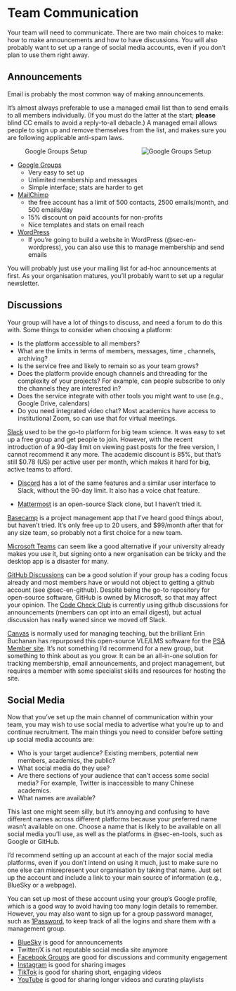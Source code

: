 # Team Communication {#sec-en-communication}

Your team will need to communicate. There are two main choices to make: how to make announcements and how to have discussions. You will also probably want to set up a range of social media accounts, even if you don't plan to use them right away.

## Announcements

Email is probably the most common way of making announcements.

It's almost always preferable to use a managed email list than to send emails to all members individually. (If you must do the latter at the start; **please** blind CC emails to avoid a reply-to-all debacle.) A managed email allows people to sign up and remove themselves from the list, and makes sure you are following applicable anti-spam laws.

![Google Groups Setup](images/google-groups-setup.png){fig-alt="Google groups setup showing options for who can join the group: Only invited users, Anyone can ask, Anyone can join" style="float:right; max-width: 50%; margin-left: 1em;"}

* [Google Groups](https://groups.google.com)
  - Very easy to set up 
  - Unlimited membership and messages
  - Simple interface; stats are harder to get
* [MailChimp](https://mailchimp.com/en-gb/pricing/marketing/)
  - the free account has a limit of 500 contacts, 2500 emails/month, and 500 emails/day
  - 15% discount on paid accounts for non-profits
  - Nice templates and stats on email reach
* [WordPress](https://www.wpbeginner.com/beginners-guide/how-to-build-an-email-list-in-wordpress-email-marketing-101/)
  - If you're going to build a website in WordPress (@sec-en-wordpress), you can also use this to manage membership and send emails

You will probably just use your mailing list for ad-hoc announcements at first. As your organisation matures, you'll probably want to set up a regular newsletter. 


## Discussions

Your group will have a lot of things to discuss, and need a forum to do this with. Some things to consider when choosing a platform:

* Is the platform accessible to all members?
* What are the limits in terms of members, messages, time , channels, archiving?
* Is the service free and likely to remain so as your team grows?
* Does the platform provide enough channels and threading for the complexity of your projects? For example, can people subscribe to only the channels they are interested in?
* Does the service integrate with other tools you might want to use (e.g., Google Drive, calendars)
* Do you need integrated video chat? Most academics have access to institutional Zoom, so can use that for virtual meetings.

[Slack](https://slack.com) used to be the go-to platform for big team science. It was easy to set up a free group and get people to join. However, with the recent introduction of a 90-day limit on viewing past posts for the free version, I cannot recommend it any more. The academic discount is 85%, but that's still $0.78 (US) per active user per month, which makes it hard for big, active teams to afford.

* [Discord](https://discord.com/) has a lot of the same features and a similar user interface to Slack, without the 90-day limit. It also has a voice chat feature.

* [Mattermost](https://mattermost.com/) is an open-source Slack clone, but I haven't tried it.

[Basecamp](https://basecamp.com/) is a project management app that I've heard good things about, but haven't tried. It's only free up to 20 users, and $99/month after that for any size team, so probably not a first choice for a new team.

[Microsoft Teams](https://www.microsoft.com/en-us/microsoft-teams/free) can seem like a good alternative if your university already makes you use it, but signing onto a new organisation can be tricky and the desktop app is a disaster for many.

[GitHub Discussions](https://docs.github.com/en/discussions/quickstart) can be a good solution if your group has a coding focus already and most members have or would not object to getting a github account (see @sec-en-github). Despite being the go-to repository for open-source software, GitHub is owned by Microsoft, so that may affect your opinion. The [Code Check Club](https://github.com/orgs/code-check-club/discussions) is currently using github discussions for announcements (members can opt into an email digest), but actual discussion has really waned since we moved off Slack.

[Canvas](https://www.instructure.com/canvas) is normally used for managing teaching, but the brilliant Erin Buchanan has repurposed this open-source VLE/LMS software for the [PSA Member site](https://canvas.psysciacc.org/). It's not something I'd recommend for a new group, but something to think about as you grow. It can be an all-in-one solution for tracking membership, email announcements, and project management, but requires a member with some specialist skills and resources for hosting the site.

## Social Media {#sec-en-socialmedia}

Now that you've set up the main channel of communication within your team, you may wish to use social media to advertise what you're up to and continue recruitment. The main things you need to consider before setting up social media accounts are:

* Who is your target audience? Existing members, potential new members, academics, the public?
* What social media do they use? 
* Are there sections of your audience that can't access some social media? For example, Twitter is inaccessible to many Chinese academics.
* What names are available?

This last one might seem silly, but it's annoying and confusing to have different names across different platforms because your preferred name wasn't available on one. Choose a name that is likely to be available on all social media you'll use, as well as the platforms in @sec-en-tools, such as Google or GitHub.

I'd recommend setting up an account at each of the major social media platforms, even if you don't intend on using it much, just to make sure no one else can misrepresent your organisation by taking that name. Just set up the account and include a link to your main source of information (e.g., BlueSky or a webpage).

You can set up most of these account using your group's Google profile, which is a good way to avoid having too many login details to remember. However, you may also want to sign up for a group password manager, such as [1Password](https://1password.com/), to keep track of all the logins and share them with a management group.

* [BlueSky](https://bsky.social) is good for announcements
* Twitter/X is not reputable social media site anymore 
* [Facebook Groups](https://www.facebook.com/help/167970719931213) are good for discussions and community engagement
* [Instagram](https://help.instagram.com/182492381886913/) is good for sharing images
* [TikTok](https://www.tiktok.com/signup) is good for sharing short, engaging videos
* [YouTube](https://support.google.com/youtube/answer/161805) is good for sharing longer videos and curating playlists





